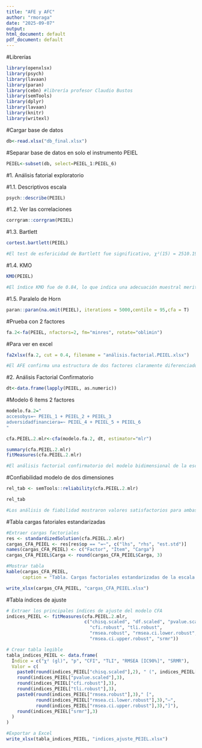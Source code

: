 ---
title: "AFE y AFC"
author: "rmoraga"
date: "2025-09-07"
output:
html_document: default
pdf_document: default
---

#Librerías

```{r}
library(openxlsx)
library(psych)
library(lavaan)
library(paran)
library(cebn) #librería profesor Claudio Bustos
library(semTools)
library(dplyr)
library(lavaan)
library(knitr)
library(writexl)

```

#Cargar base de datos

```{r}
db<-read.xlsx("db_final.xlsx")
```

#Separar base de datos en solo el instrumento PEIEL

```{r}
PEIEL<-subset(db, select=PEIEL_1:PEIEL_6)
```

#1. Análisis fatorial exploratorio

#1.1. Descriptivos escala

```{r}
psych::describe(PEIEL)

```

#1.2. Ver las correlaciones

```{r}
corrgram::corrgram(PEIEL)
```

#1.3. Bartlett

```{r}
cortest.bartlett(PEIEL)

#El test de esfericidad de Bartlett fue significativo, χ²(15) = 2510.19, p < .001, indicando que las correlaciones entre los ítems son adecuadas para realizar un análisis factorial.
```

#1.4. KMO

```{r}
KMO(PEIEL)

#El índice KMO fue de 0.84, lo que indica una adecuación muestral meritoria para realizar un análisis factorial. Todos los ítems presentaron valores individuales superiores a 0.80, evidenciando buena correlación común entre ellos.
```

#1.5. Paralelo de Horn

```{r}
paran::paran(na.omit(PEIEL), iterations = 5000,centile = 95,cfa = T)
```

#Prueba con 2 factores

```{r}
fa.2<-fa(PEIEL, nfactors=2, fm="minres", rotate="oblimin")
```

#Para ver en excel

```{r}
fa2xlsx(fa.2, cut = 0.4, filename = "análisis.factorial.PEIEL.xlsx")

#El AFE confirma una estructura de dos factores claramente diferenciados y coherentes teóricamente, explicando adecuadamente la varianza de los ítems. Esto respalda la validez estructural de la escala PEIEL en tu muestra.

```





#2. Análisis Factorial Confirmatorio
```{r}
dt<-data.frame(lapply(PEIEL, as.numeric))

```

#Modelo 6 ítems 2 factores

```{r}
modelo.fa.2="
accesobys=~ PEIEL_1 + PEIEL_2 + PEIEL_3 
adversidadfinanciera=~ PEIEL_4 + PEIEL_5 + PEIEL_6
"

cfa.PEIEL.2.mlr<-cfa(modelo.fa.2, dt, estimator="mlr")

summary(cfa.PEIEL.2.mlr)
fitMeasures(cfa.PEIEL.2.mlr)

#El análisis factorial confirmatorio del modelo bidimensional de la escala PEIEL mostró un ajuste excelente a los datos, χ²(8) = 15.36, p = .052, CFI = .995, TLI = .991, RMSEA = .045 [IC90% .00–.078], SRMR = .019. Todas las cargas factoriales fueron elevadas y significativas (p < .001), y los dos factores correlacionaron positivamente (r = .72, p < .001), confirmando una estructura de dos dimensiones interrelacionadas de desigualdad percibida: acceso a bienes y servicios y adversidad financiera.
```

#Confiabilidad modelo de dos dimensiones
```{r}
rel_tab <- semTools::reliability(cfa.PEIEL.2.mlr)

rel_tab

#Los análisis de fiabilidad mostraron valores satisfactorios para ambas dimensiones de la escala PEIEL. La subescala Acceso a bienes y servicios presentó α = .83, ω = .83 y AVE = .63, mientras que la subescala Adversidad financiera alcanzó α = .87, ω = .88 y AVE = .70. Estos resultados indican una buena consistencia interna y validez convergente adecuada de ambas dimensiones.

```




#Tabla cargas fatoriales estandarizadas
```{r}
#Extraer cargas factoriales
res <- standardizedSolution(cfa.PEIEL.2.mlr)
cargas_CFA_PEIEL <- res[res$op == "=~", c("lhs", "rhs", "est.std")]
names(cargas_CFA_PEIEL) <- c("Factor", "Ítem", "Carga")
cargas_CFA_PEIEL$Carga <- round(cargas_CFA_PEIEL$Carga, 3)

#Mostrar tabla
kable(cargas_CFA_PEIEL,
      caption = "Tabla. Cargas factoriales estandarizadas de la escala PEIEL")

write_xlsx(cargas_CFA_PEIEL, "cargas_CFA_PEIEL.xlsx")


```


#Tabla índices de ajuste
```{r}
# Extraer los principales índices de ajuste del modelo CFA
indices_PEIEL <- fitMeasures(cfa.PEIEL.2.mlr,
                             c("chisq.scaled", "df.scaled", "pvalue.scaled",
                               "cfi.robust", "tli.robust",
                               "rmsea.robust", "rmsea.ci.lower.robust",
                               "rmsea.ci.upper.robust", "srmr"))

# Crear tabla legible
tabla_indices_PEIEL <- data.frame(
  Índice = c("χ² (gl)", "p", "CFI", "TLI", "RMSEA [IC90%]", "SRMR"),
  Valor = c(
    paste0(round(indices_PEIEL["chisq.scaled"],2), " (", indices_PEIEL["df.scaled"], ")"),
    round(indices_PEIEL["pvalue.scaled"],3),
    round(indices_PEIEL["cfi.robust"],3),
    round(indices_PEIEL["tli.robust"],3),
    paste0(round(indices_PEIEL["rmsea.robust"],3)," [",
           round(indices_PEIEL["rmsea.ci.lower.robust"],3),"–",
           round(indices_PEIEL["rmsea.ci.upper.robust"],3),"]"),
    round(indices_PEIEL["srmr"],3)
  )
)

#Exportar a Excel
write_xlsx(tabla_indices_PEIEL, "indices_ajuste_PEIEL.xlsx")

```



